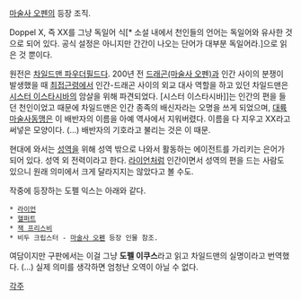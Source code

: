 [[마술사 오펜]]의 등장 조직.

Doppel X, 즉 XX를 그냥 독일어 식[* 소설 내에서 천인들의 언어는 독일어와 유사한 것으로 되어 있다. 공식 설정은 아니지만 간간이 나오는 단어가 대부분 독일어라.]으로 읽은 것 뿐이다. 

원전은 [[차일드맨 파우더필드]]다. 200년 전 [[드래곤(마술사 오펜)]]과 인간 사이의 분쟁이 발생했을 때 [[최접근령]]에서 인간-드래곤 사이의 외교 대사 역할을 하고 있던 차일드맨은 [[시스터 이스타시바]]의 암살을 위해 파견되었다. [시스터 이스타시바]]는 인간의 편을 들던 천인이었고 때문에 차일드맨은 인간 종족의 배신자라는 오명을 쓰게 되었으며, [[대륙마술사동맹]]은 이 배반자의 이름을 아예 역사에서 지워버렸다. 이름을 다 지우고 XX라고 써넣은 모양이다. (…) 배반자의 기호라고 불리는 것은 이 때문.

현대에 와서는 [[성역]]을 위해 성역 밖으로 나와서 활동하는 에이전트를 가리키는 은어가 되어 있다. 성역 외 전력이라고 한다. [[라이언]]처럼 인간이면서 성역의 편을 드는 사람도 있으니 원래 의미에서 크게 달라지지는 않았다고 볼 수도.

작중에 등장하는 도펠 익스는 아래와 같다.
 
 * [[라이언]]
 * [[헬퍼트]]
 * [[잭 프리스비]]
 * 비두 크립스터 - [[마술사 오펜]] 등장 인물 참조.

여담이지만 구판에서는 이걸 그냥 '''도펠 이쿠스'''라고 읽고 차일드맨의 실명이라고 번역했다. (…) 실제 의미를 생각하면 엄청난 오역이 아닐 수 없다. 

[[각주]]
